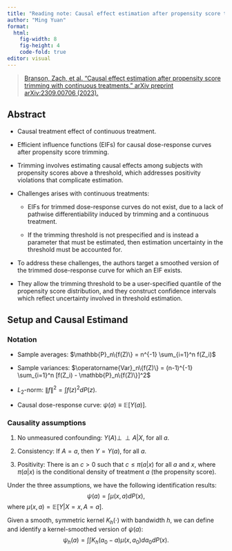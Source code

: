 ```yaml
---
title: "Reading note: Causal effect estimation after propensity score trimming with continuous treatments"
author: "Ming Yuan"
format: 
  html:
    fig-width: 8
    fig-height: 4
    code-fold: true
editor: visual
---
```


> [Branson, Zach, et al. "Causal effect estimation after propensity score trimming with continuous treatments." arXiv preprint arXiv:2309.00706 (2023).](https://arxiv.org/pdf/2309.00706.pdf)

## Abstract

-   Causal treatment effect of continuous treatment.

-   Efficient influence functions (EIFs) for causal dose-response curves after propensity score trimming.

-   Trimming involves estimating causal effects among subjects with propensity scores above a threshold, which addresses positivity violations that complicate estimation.

-   Challenges arises with continuous treatments:

    -   EIFs for trimmed dose-response curves do not exist, due to a lack of pathwise differentiability induced by trimming and a continuous treatment.

    -   If the trimming threshold is not prespecified and is instead a parameter that must be estimated, then estimation uncertainty in the threshold must be accounted for.

-   To address these challenges, the authors target a smoothed version of the trimmed dose-response curve for which an EIF exists.

-   They allow the trimming threshold to be a user-specified quantile of the propensity score distribution, and they construct confidence intervals which reflect uncertainty involved in threshold estimation.

## Setup and Causal Estimand

### Notation

-   Sample averages: $\mathbb{P}_n\{f(Z)\} = n^{-1} \sum_{i=1}^n f(Z_i)$   

-   Sample variances: $\operatorname{Var}_n\{f(Z)\} = (n-1)^{-1} \sum_{i=1}^n [f(Z_i) - \mathbb{P}_n\{f(Z)\}]^2$ 

-   $L_2$-norm: $\|f\|^2 = \int f(z)^2 dP(z)$. 

-   Causal dose-response curve: $\psi(a) \equiv \mathbb{E}[Y(a)]$. 

### Causality assumptions 

1.  No unmeasured confounding: $Y(A) \perp\!\!\perp A|X$, for all $a$.  

2.  Consistency: If $A=a$, then $Y = Y(a)$, for all $a$.

3.  Positivity: There is an $c>0$ such that $c \leq \pi(a|x)$ for all $a$ and $x$, 
where $\pi(a|x)$ is the conditional density of treatment $a$ (the propensity score). 

Under the three assumptions, we have the following identification results: 
$$
\psi(a) = \int \mu(x,a) dP(x),
$$
where $\mu(x,a) = \mathbb{E}[Y|X=x, A=a]$.  

Given a smooth, symmetric kernel $K_h(\cdot)$ with bandwidth $h$, we can define and identify a kernel-smoothed version of $\psi(a)$: 
$$
\psi_h(a) = \int \int K_h(a_0 - a) \mu(x, a_0) da_0 dP(x). 
$$
